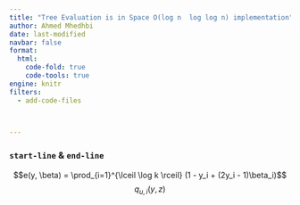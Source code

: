 ```yaml
---
title: "Tree Evaluation is in Space O(log n  log log n) implementation"
author: Ahmed Mhedhbi
date: last-modified
navbar: false
format:
  html: 
    code-fold: true
    code-tools: true
engine: knitr
filters:
  - add-code-files

    

---
```





### `start-line` & `end-line`
$$e(y, \beta) = \prod_{i=1}^{\lceil \log k \rceil} (1 - y_i + (2y_i - 1)\beta_i)$$
$$q_{u,i}(y, z)$$

::: {add-from=/Users/ahmedmhedhbi/CLionProjects/treeEval/main.cpp start-line=239 end-line=265}

```.cpp
```

:::